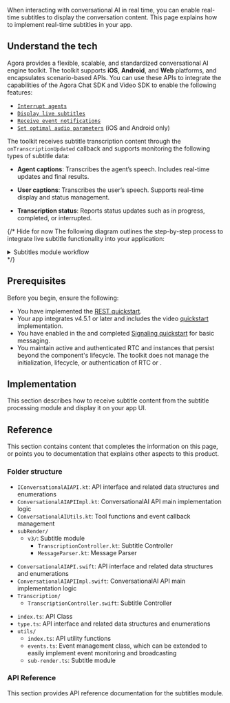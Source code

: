 

When interacting with conversational AI in real time, you can enable real-time subtitles to display the conversation content. This page explains how to implement real-time subtitles in your app.

## Understand the tech

Agora provides a flexible, scalable, and standardized conversational AI engine toolkit. The toolkit supports **iOS**, **Android**, and **Web** platforms, and encapsulates scenario-based APIs. You can use these APIs to integrate the capabilities of the Agora Chat SDK and Video SDK to enable the following features:

* [`Interrupt agents`](/conversational-ai/develop/interrupt-agent)
* [`Display live subtitles`](/conversational-ai/develop/subtitles)
* [`Receive event notifications`](/conversational-ai/develop/event-notifications)
* [`Set optimal audio parameters`](/conversational-ai/best-practices/audio-setup) (iOS and Android only)

The toolkit receives subtitle transcription content through the `onTranscriptionUpdated` callback and supports monitoring the following types of subtitle data:

* **Agent captions**: Transcribes the agent’s speech. Includes real-time updates and final results.

* **User captions**: Transcribes the user’s speech. Supports real-time display and status management.

* **Transcription status**: Reports status updates such as in progress, completed, or interrupted.

{/* Hide for now
The following diagram outlines the step-by-step process to integrate live subtitle functionality into your application:

<details>
<summary>Subtitles module workflow</summary>

![](/images/conversational-ai/subtitles-module.svg)
</details>
*/}

## Prerequisites

Before you begin, ensure the following:

- You have implemented the <Vpd k="NAME" /> [REST quickstart](../get-started/quickstart).
- Your app integrates <Vg k="VSDK" /> v4.5.1 or later and includes the video [quickstart](/video-calling/get-started/get-started-sdk) implementation.
- You have enabled <Vg k="SIG" /> in the <Vg k="CONSOLE" /> and completed [Signaling quickstart](/signaling/get-started/sdk-quickstart) for basic messaging.
- You maintain active and authenticated RTC and <Vg k="SIG" /> instances that persist beyond the component's lifecycle. The toolkit does not manage the initialization, lifecycle, or authentication of RTC or <Vg k="SIG" />.

## Implementation

This section describes how to receive subtitle content from the subtitle processing module and display it on your app UI.

<Tabs groupId="platform">
<TabItem value="android" label="Android" default>
<AndroidImplementation />
</TabItem>

<TabItem value="swift" label="iOS" default>
<SwiftImplementation />
</TabItem>

<TabItem value="web" label="Web" default>
<WebImplementation />
</TabItem>
</Tabs>

## Reference 

This section contains content that completes the information on this page, or points you to documentation that explains other aspects to this product.

### Folder structure

<Tabs groupId="platform">
<TabItem value="android" label="Android" default>

- `IConversationalAIAPI.kt`: API interface and related data structures and enumerations
- `ConversationalAIAPIImpl.kt`: ConversationalAI API main implementation logic
- `ConversationalAIUtils.kt`: Tool functions and event callback management
- `subRender/`
    - `v3/`: Subtitle module
        - `TranscriptionController.kt`: Subtitle Controller
        - `MessageParser.kt`: Message Parser
</TabItem>
<TabItem value="swift" label="iOS" default>

- `ConversationalAIAPI.swift`: API interface and related data structures and enumerations
- `ConversationalAIAPIImpl.swift`: ConversationalAI API main implementation logic
- `Transcription/`
    - `TranscriptionController.swift`: Subtitle Controller
</TabItem>

<TabItem value="web" label="Web" default>

- `index.ts`: API Class
- `type.ts`: API interface and related data structures and enumerations
- `utils/`
    - `index.ts`: API utility functions
    - `events.ts`: Event management class, which can be extended to easily implement event monitoring and broadcasting
    - `sub-render.ts`: Subtitle module

</TabItem>
</Tabs>

### API Reference

This section provides API reference documentation for the subtitles module.

<Tabs groupId="platform">
<TabItem value="android" label="Android" default>
<AndroidReference />
</TabItem>

<TabItem value="swift" label="iOS" default>
<SwiftReference />
</TabItem>

<TabItem value="web" label="Web" default>
<WebReference />
</TabItem>
</Tabs>
